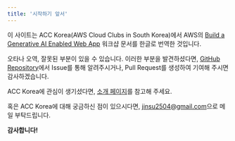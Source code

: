 ```yaml
---
title: '시작하기 앞서'
---
```


이 사이트는 ACC Korea(AWS Cloud Clubs in South Korea)에서 AWS의 [Build a Generative AI Enabled Web App](https://catalog.us-east-1.prod.workshops.aws/workshops/ed533291-e036-4086-8bb6-23b135f71e5d/en-US) 워크샵 문서를 한글로 번역한 것입니다.

오타나 오역, 잘못된 부분이 있을 수 있습니다. 이러한 부분을 발견하셨다면, [GitHub Repository](https://github.com/aws-cloud-clubs/genAI-camp-docs)에서 Issue를 통해 알려주시거나, Pull Request를 생성하여 기여해 주시면 감사하겠습니다.

ACC Korea에 관심이 생기셨다면, [소개 페이지](https://aws-cloud-clubs.notion.site/AWS-Cloud-Clubs-South-Korea-2f84ef1eeabe4f2da78ebd04eeec4e07?pvs=4)를 참고해 주세요.

혹은 ACC Korea에 대해 궁금하신 점이 있으시다면, [jinsu2504@gmail.com](mailto:jinsu2504@gmail.com)으로 메일 부탁드립니다.

**감사합니다!**
